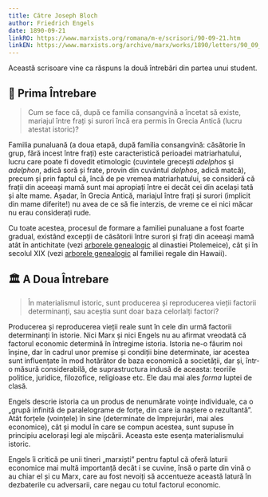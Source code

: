 ```yaml
---
title: Către Joseph Bloch
author: Friedrich Engels
date: 1890-09-21
linkRO: https://www.marxists.org/romana/m-e/scrisori/90-09-21.htm
linkEN: https://www.marxists.org/archive/marx/works/1890/letters/90_09_21b.htm
---
```


Această scrisoare vine ca răspuns la două întrebări din partea unui student.

## 👥 Prima Întrebare

> Cum se face că, după ce familia consangvină a încetat să existe, mariajul între frați și surori încă era permis în Grecia Antică (lucru atestat istoric)?

Familia punaluană (a doua etapă, după familia consangvină: căsătorie în grup, fără incest între frați) este caracteristică perioadei matriarhatului, lucru care poate fi dovedit etimologic (cuvintele grecești _adelphos_ și _adelphon_, adică soră și frate, provin din cuvântul _delphos_, adică matcă), precum și prin faptul că, încă de pe vremea matriarhatului, se consideră că frații din aceeași mamă sunt mai apropiați între ei decât cei din același tată și alte mame. Așadar, în Grecia Antică, mariajul între frați și surori (implicit din mame diferite!) nu avea de ce să fie interzis, de vreme ce ei nici măcar nu erau considerați rude.

Cu toate acestea, procesul de formare a familiei punaluane a fost foarte gradual, existând excepții de căsătorii între surori și frați din aceeași mamă atât în antichitate (vezi [arborele genealogic](https://en.wikipedia.org/wiki/Ptolemaic_dynasty#Family_tree) al dinastiei Ptolemeice), cât și în secolul XIX (vezi [arborele genealogic](https://commons.wikimedia.org/wiki/File:The_Royal_Lineages_of_Hawaii,_Bishop_Museum,_2014_%2814003047648%29_restored.jpg) al familiei regale din Hawaii).

## 🏛️ A Doua Întrebare

> În materialismul istoric, sunt producerea și reproducerea vieții factorii determinanți, sau aceștia sunt doar baza celorlalți factori?

Producerea și reproducerea vieții reale sunt în cele din urmă factorii determinanți în istorie. Nici Marx și nici Engels nu au afirmat vreodată că factorul economic determină în întregime istoria. Istoria ne-o făurim noi înșine, dar în cadrul unor premise și condiții bine determinate, iar acestea sunt influențate în mod hotărâtor de baza economică a societății, dar și, într-o măsură considerabilă, de suprastructura indusă de aceasta: teoriile politice, juridice, filozofice, religioase etc. Ele dau mai ales _forma_ luptei de clasă.

Engels descrie istoria ca un produs de nenumărate voințe individuale, ca o „grupă infinită de paralelograme de forțe, din care ia naștere o rezultantă”. Atât forțele (voințele) în sine (determinate de împrejurări, mai ales economice), cât și modul în care se compun acestea, sunt supuse în principiu acelorași legi ale mișcării. Aceasta este esența materialismului istoric.

Engels îi critică pe unii tineri „marxiști” pentru faptul că oferă laturii economice mai multă importanță decât i se cuvine, însă o parte din vină o au chiar el și cu Marx, care au fost nevoiți să accentueze această latură în dezbaterile cu adversarii, care negau cu totul factorul economic.
